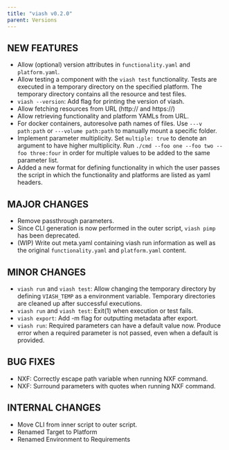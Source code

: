 ```yaml
---
title: "viash v0.2.0"
parent: Versions
---
```


## NEW FEATURES

* Allow (optional) version attributes in `functionality.yaml` and `platform.yaml`.
* Allow testing a component with the `viash test` functionality. Tests are executed in a temporary directory on the specified platform. The temporary directory contains all the resource and test files. 
* `viash --version`: Add flag for printing the version of viash.
* Allow fetching resources from URL (http:// and https://)
* Allow retrieving functionality and platform YAMLs from URL.
* For docker containers, autoresolve path names of files. Use `---v path:path` or `---volume path:path` to manually mount a specific folder.
* Implement parameter multiplicity. 
  Set `multiple: true` to denote an argument to have higher multiplicity. 
  Run `./cmd --foo one --foo two --foo three:four` in order for multiple values to be added to the same parameter list.
* Added a new format for defining functionality in which the user passes the script in which the functionality and platforms are listed as yaml headers.

## MAJOR CHANGES
* Remove passthrough parameters.
* Since CLI generation is now performed in the outer script, `viash pimp` has been deprecated.
* (WIP) Write out meta.yaml containing viash run information as well as the original `functionality.yaml` and `platform.yaml` content.

## MINOR CHANGES
* `viash run` and `viash test`: Allow changing the temporary directory by defining `VIASH_TEMP` as a environment variable. Temporary directories are cleaned up after successful executions.
* `viash run` and `viash test`: Exit(1) when execution or test fails.
* `viash export`: Add -m flag for outputting metadata after export.
* `viash run`: Required parameters can have a default value now. Produce error when a required parameter is not passed, even when a default is provided.

## BUG FIXES
* NXF: Correctly escape path variable when running NXF command.
* NXF: Surround parameters with quotes when running NXF command.

## INTERNAL CHANGES
* Move CLI from inner script to outer script.
* Renamed Target to Platform
* Renamed Environment to Requirements

